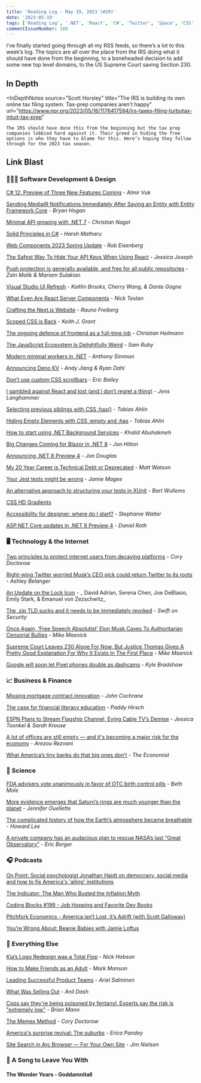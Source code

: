 ```yaml
---
title: 'Reading Log - May 19, 2023 (#29)'
date: '2023-05-19'
tags: ['Reading Log', '.NET', 'React', 'C#', 'Twitter', 'Space', 'CSS', 'Section 230', 'Taxes']
commentIssueNumber: 108
---
```


I’ve finally started going through all my RSS feeds, so there’s a lot to this week’s log. The topics are all over the place from the IRS doing what it should have done from the beginning, to a boneheaded decision to add some new top level domains, to the US Supreme Court saving Section 230.

## In Depth

<InDepthNotes
    source="Scott Horsley"
    title="The IRS is building its own online tax filing system. Tax-prep companies aren't happy"
    url="https://www.npr.org/2023/05/16/1176417594/irs-taxes-filing-turbotax-intuit-tax-prep"
>
    The IRS should have done this from the beginning but the tax prep companies lobbied hard against it. Their greed in hiding the free options is who they have to blame for this. Here’s hoping they follow through for the 2023 tax season.
</InDepthNotes>

## Link Blast

### 👨🏼‍💻 Software Development & Design

[C# 12: Preview of Three New Features Coming](https://www.infoq.com/news/2023/04/csharp-12-preview/) - _Almir Vuk_

[Sending MediatR Notifications Immediately After Saving an Entity with Entity Framework Core](https://nodogmablog.bryanhogan.net/2023/05/sending-mediatr-notifications-immediately-after-saving-an-entity-with-entity-framework-core/) - _Bryan Hogan_

[Minimal API growing with .NET 7](https://csharp.christiannagel.com/2023/05/03/minimal-api-growing-with-net-7/) - _Christian Nagel_

[Solid Principles in C\#](https://harshmatharu.com/blog/solid-principles-in-csharp) - _Harsh Matharu_

[Web Components 2023 Spring Update](https://eisenbergeffect.medium.com/web-components-2023-spring-update-60c7873adf98) - _Rob Eisenberg_

[The Safest Way To Hide Your API Keys When Using React](https://www.smashingmagazine.com/2023/05/safest-way-hide-api-keys-react/) - _Jessica Joseph_

[Push protection is generally available, and free for all public repositories](https://github.blog/2023-05-09-push-protection-is-generally-available-and-free-for-all-public-repositories/) - _Zain Malik & Mariam Sulakian_

[Visual Studio UI Refresh](https://devblogs.microsoft.com/visualstudio/visual-studio-ui-refresh/) - _Kaitlin Brooks, Cherry Wang, & Dante Gagne_

[What Even Are React Server Components](https://www.viget.com/articles/what-even-are-react-server-components/) - _Nick Teslan_

[Crafting the Next.js Website](https://rauno.me/craft/nextjs) - _Rauno Freiberg_

[Scoped CSS is Back](https://keithjgrant.com/posts/2023/04/scoped-css-is-back/) - _Keith J. Grant_

[The ongoing defence of frontend as a full-time job](https://christianheilmann.com/2023/05/09/the-ongoing-defence-of-frontend-as-a-full-time-job/) - _Christian Heilmann_

[The JavaScript Ecosystem Is Delightfully Weird](https://fly.io/blog/js-ecosystem-delightfully-wierd/) - _Sam Ruby_

[Modern minimal workers in .NET](https://anthonysimmon.com/dotnet-minimal-workers/) - _Anthony Simmon_

[Announcing Deno KV](https://deno.com/blog/kv) - _Andy Jiang & Ryan Dahl_

[Don’t use custom CSS scrollbars](https://ericwbailey.website/published/dont-use-custom-css-scrollbars/) - _Eric Bailey_

[I gambled against React and lost (and I don’t regret a thing)](https://goauthentik.io/blog/2023-05-04-i-gambled-against-react-and-lost) - *Jens Langhammer*

[Selecting previous siblings with CSS :has()](https://tobiasahlin.com/blog/previous-sibling-css-has/) - _Tobias Ahlin_

[Hiding Empty Elements with CSS :empty and :has](https://tobiasahlin.com/blog/hiding-an-element-if-its-empty/) - _Tobias Ahlin_

[How to start using .NET Background Services](https://blog.jetbrains.com/dotnet/2023/05/09/dotnet-background-services/) - _Khalid Abuhakmeh_

[Big Changes Coming for Blazor in .NET 8](https://www.telerik.com/blogs/big-changes-coming-blazor-dotnet-8) - _Jon Hilton_

[Announcing .NET 8 Preview 4](https://devblogs.microsoft.com/dotnet/announcing-dotnet-8-preview-4/) - _Jon Douglas_

[My 20 Year Career is Technical Debt or Deprecated](https://blog.visionarycto.com/p/my-20-year-career-is-technical-debt) - _Matt Watson_

[Your Jest tests might be wrong](https://jamiemagee.co.uk/blog/your-jest-tests-might-be-wrong/) - _Jamie Magee_

[An alternative approach to structuring your tests in XUnit](https://bartwullems.blogspot.com/2023/05/an-alternative-approach-to-structuring.html) - _Bart Wullems_

[CSS HD Gradients](https://gradient.style/)

[Accessibility for designer: where do I start?](https://stephaniewalter.design/blog/accessibility-resources-tools-articles-books-for-designer) - _Stephanie Walter_

[ASP.NET Core updates in .NET 8 Preview 4](https://devblogs.microsoft.com/dotnet/asp-net-core-updates-in-dotnet-8-preview-4/) - _Daniel Roth_

### 🖥 Technology & the Internet

[Two principles to protect internet users from decaying platforms](https://doctorow.medium.com/two-principles-to-protect-internet-users-from-decaying-platforms-b03327183b9a) - _Cory Doctorow_

[Right-wing Twitter worried Musk’s CEO pick could return Twitter to its roots](https://arstechnica.com/tech-policy/2023/05/twitter-users-fear-new-ceo-will-end-musks-commitment-to-free-speech-on-platform/) - _Ashley Belanger_

[An Update on the Lock Icon](https://blog.chromium.org/2023/05/an-update-on-lock-icon.html) - _ David Adrian, Serena Chen, Joe DeBlasio, Emily Stark, & Emanuel von Zezschwitz_

[The .zip TLD sucks and it needs to be immediately revoked](https://financialstatement.zip) - _Swift on Security_

[Once Again, ‘Free Speech Absolutist’ Elon Musk Caves To Authoritarian Censorial Bullies](https://www.techdirt.com/2023/05/15/once-again-free-speech-absolutist-elon-musk-caves-to-authoritarian-censorial-bullies/) - _Mike Masnick_

[Supreme Court Leaves 230 Alone For Now, But Justice Thomas Gives A Pretty Good Explanation For Why It Exists In The First Place](https://www.techdirt.com/2023/05/18/supreme-court-leaves-230-alone-for-now-but-justice-thomas-gives-a-pretty-good-explanation-for-why-it-exists-in-the-first-place/) - _Mike Masnick_

[Google will soon let Pixel phones double as dashcams](https://9to5google.com/2023/05/16/pixel-dashcam-personal-safety-update/) - _Kyle Bradshaw_

### 📈 Business & Finance

[Missing mortgage contract innovation](https://johnhcochrane.blogspot.com/2023/05/missing-mortgage-contract-innovation.html) - _John Cochrane_

[The case for financial literacy education](https://www.npr.org/sections/money/2023/05/16/1176189034/the-case-for-financial-literacy-education) - _Paddy Hirsch_

[ESPN Plans to Stream Flagship Channel, Eying Cable TV’s Demise](https://www.wsj.com/articles/espn-lays-plans-to-stream-flagship-channel-eyeing-cable-tvs-demise-ad0fb727) - _Jessica Toonkel & Sarah Krouse_

[A lot of offices are still empty — and it's becoming a major risk for the economy](https://www.npr.org/2023/05/16/1174938708/commercial-real-estate-property-offices-work-from-home-remote-work) - _Arezou Rezvani_

[What America’s tiny banks do that big ones don’t](https://www.economist.com/united-states/2023/05/07/what-americas-tiny-banks-do-that-big-ones-dont) - _The Economist_

### 🔬 Science

[FDA advisers vote unanimously in favor of OTC birth control pills](https://arstechnica.com/science/2023/05/otc-birth-control-pill-gets-unanimous-vote-in-favor-from-fda-advisers/) - _Beth Mole_

[More evidence emerges that Saturn’s rings are much younger than the planet](https://arstechnica.com/science/2023/05/more-evidence-emerges-that-saturns-rings-are-much-younger-than-the-planet/) - _Jennifer Ouellette_

[The complicated history of how the Earth’s atmosphere became breathable](https://arstechnica.com/science/2023/05/the-complicated-history-of-how-the-earths-atmosphere-became-breathable/) - _Howard Lee_

[A private company has an audacious plan to rescue NASA’s last “Great Observatory”](https://arstechnica.com/science/2023/05/a-private-company-has-an-audacious-plan-to-rescue-nasas-last-great-observatory/) - _Eric Berger_

### 🎧 Podcasts

[On Point: Social psychologist Jonathan Haidt on democracy, social media and how to fix America's 'ailing' institutions](https://www.wbur.org/onpoint/2022/04/25/why-social-psychologist-jonathan-haidt-says-americas-institutions-are-in-trouble)

[The Indicator: The Man Who Busted the Inflation Myth](https://www.npr.org/2023/05/17/1176781995/the-man-who-busted-the-inflation-employment-myth)

[Coding Blocks #199 - Job Hopping and Favorite Dev Books](https://www.codingblocks.net/podcast/job-hopping-favorite-dev-books/)

[Pitchfork Economics - America isn’t Lost, it’s Adrift (with Scott Galloway)](https://pitchforkeconomics.com/episode/america-isnt-lost-its-adrift-with-scott-galloway/)

[You’re Wrong About: Beanie Babies with Jamie Loftus](https://www.buzzsprout.com/1112270/11857765-beanie-babies-with-jamie-loftus)

### 🎒 Everything Else

[Kia’s Logo Redesign was a Total Flop](https://www.inc.com/nick-hobson/kias-logo-redesign-was-a-total-flop-company-did-what-no-brand-should-ever-do.html) - _Nick Hobson_

[How to Make Friends as an Adult](https://markmanson.net/how-to-make-friends) - _Mark Manson_

[Leading Successful Product Teams](https://arie.ls/2023/leading-successful-product-teams/) - _Ariel Salminen_

[What Was Selling Out](https://anildash.com/2023/03/14/what-was-selling-out/) - _Anil Dash_

[Cops say they're being poisoned by fentanyl. Experts say the risk is "extremely low"](police-fentanyl-overdose-misinformation%20%20-%20https://www.npr.org/2023/05/16/1175726650/cops-say-theyre-being-poisoned-by-fentanyl-experts-say-the-risk-is-extremely-low) - _Brian Mann_

[The Memex Method](https://doctorow.medium.com/the-memex-method-238c71f2fb46) - _Cory Doctorow_

[America's surprise revival: The suburbs](https://www.axios.com/2023/05/13/us-suburbs-boom-housing-retail) - _Erica Pandey_

[Site Search in Arc Browser — For Your Own Site](https://blog.jim-nielsen.com/2023/site-search-in-arc-browser/) - _Jim Nielsen_

### 🎵 A Song to Leave You With

#### The Wonder Years - Goddamnitall

<YouTubeEmbed id="X_hWCZ-sZps" title="The Wonder Years - Goddamnitall" />